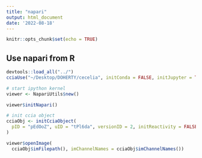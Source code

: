 ```yaml
---
title: "napari"
output: html_document
date: '2022-08-18'
---
```


```r
knitr::opts_chunk$set(echo = TRUE)
```

## Use napari from R

```r
devtools::load_all("../")
cciaUse("~/Desktop/DOHERTY/cecelia", initConda = FALSE, initJupyter = TRUE)

# start ipython kernel
viewer <- NapariUtils$new()

viewer$initNapari()
```


```r
# init ccia object
cciaObj <- initCciaObject(
  pID = "pEdOoZ", uID = "tPl6da", versionID = 2, initReactivity = FALSE
)

viewer$openImage(
  cciaObj$imFilepath(), imChannelNames = cciaObj$imChannelNames())
```

```r

```

